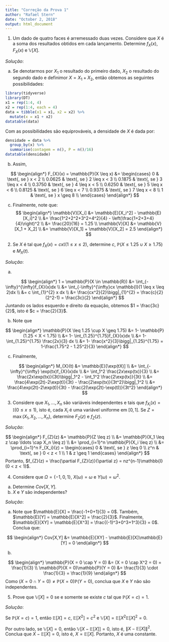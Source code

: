 ```yaml
---
title: "Correção da Prova 1"
author: "Rafael Stern"
date: "October 2, 2018"
output: html_document
---
```


1. Um dado de quatro faces é arremessado duas vezes.
Considere que $X$ é a soma dos resultados obtidos
em cada lançamento. Determine 
$f_{X}(x)$, $F_{X}(x)$ e $\mathbb{V}[X]$.

*Solução*:

a. Se denotarmos por $X_1$ o resultado do primeiro dado,
$X_2$ o resultado do segundo dado e definimor
$X = X_1 + X_2$, então obtemos as seguintes possibilidades:

```r
library(tidyverse)
library(DT)
x1 = rep(1:4, 4)
x2 = rep(1:4, each = 4)
data = tibble(x1 = x1, x2 = x2) %>% 
  mutate(x = x1 + x2)
datatable(data)
```

Com as possibilidades são equiprováveis,
a densidade de $X$ é dada por:

```r
densidade = data %>%
  group_by(x) %>% 
  summarise(contagem = n(), P = n()/16)
datatable(densidade)
```

b. Assim,

$$
 \begin{align*}
  F_{X}(x) = \mathbb{P}(X \leq x)
  &= \begin{cases}
   0 & \text{, se } x < 2 \\
   0.0625 & \text{, se } 2 \leq x < 3 \\
   0.1875 & \text{, se } 3 \leq x < 4 \\
   0.3750 & \text{, se } 4 \leq x < 5 \\
   0.6250 & \text{, se } 5 \leq x < 6 \\
   0.8125 & \text{, se } 6 \leq x < 7 \\
   0.9375 & \text{, se } 7 \leq x < 8 \\
   1 & \text{, se } x \geq 8 \\
  \end{cases}
 \end{align*}
$$

c. Finalmente, note que:
$$
\begin{align*}
 \mathbb{V}[X_i] 
 &= \mathbb{E}[X_i^2] - \mathbb{E}[X_i]^2 \\
 &= \frac{1^2+2^2+3^2+4^2}{4} - \left(\frac{1+2+3+4}{4}\right)^2 \\
 &= \frac{20}{16} = 1.25 \\
 \mathbb{V}[X]
 &= \mathbb{V}[X_1 + X_2] \\
 &= \mathbb{V}[X_1] + \mathbb{V}[X_2] = 2.5
\end{align*}
$$

2. Se $X$ é tal que $f_{X}(x) = cx \mathbb{I}(1 \leq x \leq 2)$,
determine $c$, $\mathbb{P}(X \leq 1.25 \cup X \geq 1.75)$ e $M_{X}(t)$.

*Solução*:

a.

$$
 \begin{align*}
  1 = \mathbb{P}(X \in \mathbb{R})
  &= \int_{-\infty}^{\infty}f_{X}(x)dx \\
  &= \int_{-\infty}^{\infty}cx \mathbb{I}(1 \leq x \leq 2)dx \\
  &= c \int_{1}^{2} x dx \\
  &= \frac{cx^2}{2}\bigg|_{1}^{2} = \frac{c}{2}(2^2-1) = \frac{3c}{2}
 \end{align*}
$$
Juntando os lados esquerdo e direito da equação,
obtemos $1 = \frac{3c}{2}$, isto é $c = \frac{2}{3}$.

b. Note que

$$
 \begin{align*}
  \mathbb{P}(X \leq 1.25 \cup X \geq 1.75)
  &= 1- \mathbb{P}(1.25 < X < 1.75) \\
  &= 1- \int_{1.25}^{1.75}f_{X}(x)dx \\
  &= 1- \int_{1.25}^{1.75} \frac{2x}{3} dx \\
  &= 1- \frac{x^2}{3}\bigg|_{1.25}^{1.75} = 1-\frac{1.75^2 - 1.25^2}{3}
 \end{align*}
$$

c. Finalmente,

$$
 \begin{align*}
  M_{X}(t)
  &= \mathbb{E}[\exp(tX)] \\
  &= \int_{-\infty}^{\infty} \exp(tx)f_{X}(x)dx \\
  &= \int_1^2 \frac{2x\exp(tx)}{3} \\
  &= \frac{2x\exp(tx)}{3t}\bigg|_1^2 - \int_1^2 \frac{2\exp(tx)}{3t} \\
  &= \frac{4\exp(2t)-2\exp(t)}{3t} - \frac{2\exp(tx)}{3t^2}\bigg|_1^2 \\
  &= \frac{4\exp(2t)-2\exp(t)}{3t} - \frac{2(\exp(2t)-\exp(t))}{3t^2}
 \end{align*}
$$

3. Considere que $X_1, \ldots, X_n$ são
variáveis independentes e tais que
$f_{X_i}(x) = \mathbb{I}(0 \leq x \leq 1)$, isto é,
cada $X_i$ é uma variável uniforme em $[0,1]$.
Se $Z = \max(X_1,X_2,\ldots,X_n)$, determine
$F_{Z}(z)$ e $f_{Z}(z)$. 

*Solução*:

$$
 \begin{align*}
  F_{Z}(z) 
  &= \mathbb{P}(Z \leq z) \\
  &= \mathbb{P}(X_1 \leq z \cap \ldots \cap X_n \leq z) \\
  &= \prod_{i=1}^n \mathbb{P}(X_i \leq z) \\
  &= \prod_{i=1}^n F_{X_i}(z)
  = \begin{cases}
   0 & \text{, se } z \leq 0 \\
   z^n & \text{, se } 0 < z < 1 \\
   1 & z \geq 1
  \end{cases}
 \end{align*}
$$
Portanto,
$f_{Z}(z) = \frac{\partial F_{Z}(z)}{\partial z} = nz^{n-1}\mathbb{I}(0 < z < 1)$.

4. Considere que $\Omega = \{-1,0,1\}$,
$X(\omega) = \omega$ e
$Y(\omega) = \omega^2$.

 a. Determine $Cov[X,Y]$.
 b. $X$ e $Y$ são independentes?

*Solução*:

a. Note que $\mathbb{E}[X] = \frac{-1+0+1}{3} = 0$.
Também, $\mathbb{E}[Y] = \mathbb{E}[X^2] = \frac{2}{3}$.
Finalmente,
$\mathbb{E}[XY] = \mathbb{E}[X^3] = \frac{(-1)^3+0^3+1^3}{3} = 0$.
Conclua que:

$$
\begin{align*}
 Cov[X,Y] 
 &= \mathbb{E}[XY] - \mathbb{E}[X]\mathbb{E}[Y] = 0
\end{align*}
$$

b.

$$
 \begin{align*}
  \mathbb{P}(X = 0 \cap Y = 0)
  &= (X = 0 \cap X^2 = 0) = \frac{1}{3} \\
  \mathbb{P}(X = 0)\mathbb{P}(Y = 0) 
  &= \frac{1}{3} \cdot \frac{1}{3} = \frac{1}{9}
 \end{align*}
$$
Como $(X = 0 \cap Y = 0) \neq \mathbb{P}(X = 0)\mathbb{P}(Y = 0)$,
conclua que $X$ e $Y$ não são independentes.

5. Prove que $\mathbb{V}[X]=0$ se e somente se
existe $c$ tal que $\mathbb{P}(X=c)=1$.

*Solução*:

Se $\mathbb{P}(X=c)=1$, então 
$\mathbb{E}[X] = c$, 
$\mathbb{E}[X^2] = c^2$ e
$\mathbb{V}[X] = \mathbb{E}[X^2\mathbb{E}[X]^2=0$.

Por outro lado, se $\mathbb{V}[X]=0$, 
então $\mathbb{V}[X-\mathbb{E}[X]]=0$, isto é,
$\|X-\mathbb{E}[X]\|^2$. Conclua que
$X-\mathbb{E}[X] = 0$, isto é, $X = \mathbb{E}[X]$.
Portanto, $X$ é uma constante.
